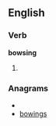 
==English==

===Verb===
'''bowsing'''

# {{present participle of|[[bowse]]}}

===Anagrams===
* {{alphagram|bginosw}}
* [[bowings#English|bowings]]